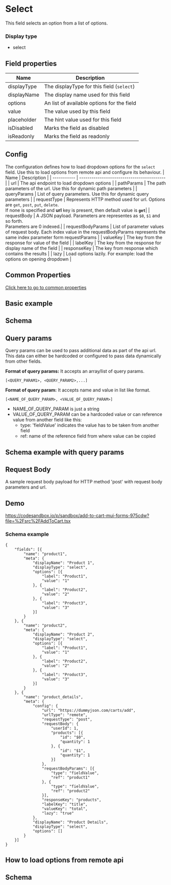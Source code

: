 # Select

This field selects an option from a list of options.

### Display type

- select

## Field properties

| Name        | Description                                |
| ----------- | ------------------------------------------ |
| displayType | The displayType for this field (`select`)  |
| displayName | The display name used for this field       |
| options     | An list of available options for the field |
| value       | The value used by this field               |
| placeholder | The hint value used for this field         |
| isDisabled  | Marks the field as disabled                |
| isReadonly  | Marks the field as readonly                |

## Config

The configuration defines how to load dropdown options for the `select` field. Use this to load options from remote api and configure its behaviour.
| Name | Description |
| ----------- | ------------------------------------------ |
| url | The api endpoint to load dropdown options |
| pathParams | The path parameters of the url. Use this for dynamic path parameters |
| queryParams | List of query parameters. Use this for dynamic query parameters |
| requestType | Represents HTTP method used for url. Options are `get`, `post`, `put`, `delete`. <br /> If none is specified and **url** key is present, then default value is **`get`**|
| requestBody | A JSON payload. Parameters are representes as `$0`, `$1` and so forth. <br />Parameters are 0 indexed.|
| requestBodyParams | List of parameter values of request body. Each index value in the requestBodyParams represents the same index parameter form requestParams |
| valueKey | The key from the response for value of the field |
| labelKey | The key from the response for display name of the field |
| responseKey | The key from response which contains the results |
| lazy | Load options lazily. For example: load the options on opening dropdown |

## Common Properties

[Click here to go to common properties](/fields/common-properties)

## Basic example


<SelectField />

## Schema


<SchemaViewer value={schema} />

## Query params

Query params can be used to pass additional data as part of the api url. This data can either be hardcoded or configured to pass data dynamically from other fields.

**Format of query params:**
It accepts an array/list of query params.

```
[<QUERY_PARAM1>, <QUERY_PARAM2>,...]
```

**Format of query param:**
It accepts name and value in list like format.

```
[<NAME_OF_QUERY_PARAM>, <VALUE_OF_QUERY_PARAM>]
```

-   NAME_OF_QUERY_PARAM is just a string
-   VALUE_OF_QUERY_PARAM can be a hardcoded value or can reference value from another field like this:
    -   type: 'fieldValue' indicates the value has to be taken from another field
    -   ref: name of the reference field from where value can be copied


## Schema example with query params

<SchemaViewer value={schemaQueryParams} />

## Request Body

A sample request body payload for HTTP method 'post' with request body parameters and url.

## Demo

https://codesandbox.io/p/sandbox/add-to-cart-mui-forms-975cdw?file=%2Fsrc%2FAddToCart.tsx

### Schema example

```
{
    "fields": [{
        "name": "product1",
        "meta": {
            "displayName": "Product 1",
            "displayType": "select",
            "options": [{
                "label": "Product1",
                "value": "1"
            }, {
                "label": "Product2",
                "value": "2"
            }, {
                "label": "Product3",
                "value": "3"
            }]
        }
    }, {
        "name": "product2",
        "meta": {
            "displayName": "Product 2",
            "displayType": "select",
            "options": [{
                "label": "Product1",
                "value": "1"
            }, {
                "label": "Product2",
                "value": "2"
            }, {
                "label": "Product3",
                "value": "3"
            }]
        }
    }, {
        "name": "product_details",
        "meta": {
            "config": {
                "url": "https://dummyjson.com/carts/add",
                "urlType": "remote",
                "requestType": "post",
                "requestBody": {
                    "userId": 1,
                    "products": [{
                        "id": "$0",
                        "quantity": 1
                    }, {
                        "id": "$1",
                        "quantity": 1
                    }]
                },
                "requestBodyParams": [{
                    "type": "fieldValue",
                    "ref": "product1"
                }, {
                    "type": "fieldValue",
                    "ref": "product2"
                }],
                "responseKey": "products",
                "labelKey": "title",
                "valueKey": "total",
                "lazy": "true"
            },
            "displayName": "Product Details",
            "displayType": "select",
            "options": []
        }
    }]
}
```

## How to load options from remote api


<SelectWithCountries />

## Schema

<SchemaViewer value={schemaCountries} />
